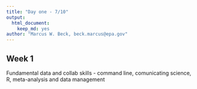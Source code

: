 ```yaml
---
title: "Day one - 7/10"
output: 
  html_document:
    keep_md: yes
author: "Marcus W. Beck, beck.marcus@epa.gov"
---
```


## Week 1 

Fundamental data and collab skills - command line, comunicating science, R, meta-analysis and data management